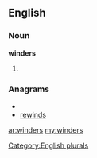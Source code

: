==English==

===Noun===
'''winders'''

# {{plural of|[[winder]]}}

===Anagrams===
* {{alphagram|deinrsw}}
* [[rewinds#English|rewinds]]

[[Category:English plurals]]

[[ar:winders]]
[[my:winders]]